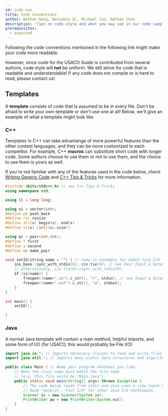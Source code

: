 ```yaml
---
id: code-con
title: Code Conventions
author: Nathan Wang, Benjamin Qi, Michael Cao, Nathan Chen
description: 'Tips on code style and what you may see in our code samples.'
prerequisites:
  - expected
---
```


Following the code conventions mentioned in the following link might make your code more readable.

<Resources>
	<Resource
		source="CF"
		title="Swift - Competitive C++ Manifesto"
		url="blog/entry/64218"
		starred
	></Resource>
</Resources>

However, since code for the USACO Guide is contributed from several authors, code style will **not** be uniform. We still strive for code that is readable and understandable! If any code does not compile or is hard to read, please contact us!

## Templates

A **template** consists of code that is assumed to be in every file. Don't be afraid to write your own template or don't use one at all! Below, we'll give an example of what a template might look like.

<LanguageSection>

<CPPSection>

### C++

Templates in C++ can take advantange of more powerful features than the other contest languages, and they can be more customized to each competitor. For example, C++ **macros** can substitute short code with longer code. Some authors choose to use them or not to use them, and the choice to use them is yours as well.

If you're not familiar with any of the features used in the code below, check [Writing Generic Code](/general/generic) and [C++ Tips & Tricks](/general/cpp-tips) for more information.

```cpp
#include <bits/stdc++.h> // see C++ Tips & Tricks
using namespace std;

using ll = long long;

using vi = vector<int>;
#define pb push_back
#define rsz resize
#define all(x) begin(x), end(x)
#define sz(x) (int)(x).size()

using pi = pair<int,int>;
#define f first
#define s second
#define mp make_pair

void setIO(string name = "") { // name is nonempty for USACO file I/O
    ios_base::sync_with_stdio(0); cin.tie(0); // see Fast Input & Output
    // alternatively, cin.tie(0)->sync_with_stdio(0);
    if (sz(name)) {
        freopen((name+".in").c_str(), "r", stdin); // see Input & Output
        freopen((name+".out").c_str(), "w", stdout);
    }
}

int main() {
    setIO();

}
```

<!-- Avoid the use of macros (`#define`) other than those in the template above. -->

</CPPSection>

<JavaSection>

### Java

A normal Java template will contain a main method, helpful imports, and some form of I/O (for USACO, this would probably be File I/O)

```java
import java.io.*; // Imports necessary classes to read and write files
import java.util.*; // Imports many useful data structures and algorithms libraries

public class Main { // Name your program whatever you like.
    // Note the class name must match the file name
    // (e.g. this file would be "Main.java")
    public static void main(String[] args) throws Exception {
        // The code below reads from stdin and also uses a slow input method.
        // Read "General - Fast I/O" for other Java I/O techniques.
        Scanner sc = new Scanner(System.in);
        PrintWriter pw = new PrintWriter(System.out);
    }
}
```

</JavaSection>

</LanguageSection>
